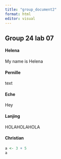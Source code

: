 ```yaml
---
title: "group_document2"
format: html
editor: visual
---
```


## Group 24 lab 07

#### Helena

My name is Helena

#### Pernille

text

#### Eche

Hey

#### Lanjing

HOLAHOLAHOLA

#### Christian

```r
a <- 3 + 5
a
```
